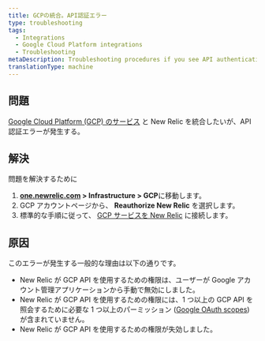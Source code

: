 ```yaml
---
title: GCPの統合。API認証エラー
type: troubleshooting
tags:
  - Integrations
  - Google Cloud Platform integrations
  - Troubleshooting
metaDescription: Troubleshooting procedures if you see API authentication errors when integrating Google Cloud Platform services with New Relic Infrastructure.
translationType: machine
---
```


## 問題

[Google Cloud Platform (GCP) のサービス](/docs/introduction-google-cloud-platform-integrations) と New Relic を統合したいが、API 認証エラーが発生する。

## 解決

問題を解決するために

1. **[one.newrelic.com](https://one.newrelic.com) > Infrastructure > GCP**に移動します。
2. GCP アカウントページから、 **Reauthorize New Relic** を選択します。
3. 標準的な手順に従って、 [GCP サービスを New Relic](/docs/infrastructure/google-cloud-platform-integrations/get-started/connect-google-cloud-platform-services-new-relic/#connect) に接続します。

## 原因

このエラーが発生する一般的な理由は以下の通りです。

* New Relic が GCP API を使用するための権限は、ユーザーが Google アカウント管理アプリケーションから手動で無効にしました。
* New Relic が GCP API を使用するための権限には、1 つ以上の GCP API を照会するために必要な 1 つ以上のパーミッション ([Google OAuth scopes](https://developers.google.com/identity/protocols/googlescopes)) が含まれていません。
* New Relic が GCP API を使用するための権限が失効しました。